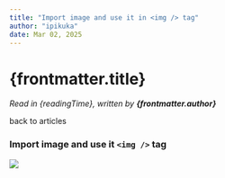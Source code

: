 ```yaml
---
title: "Import image and use it in <img /> tag"
author: "ipikuka"
date: Mar 02, 2025
---
```


# {frontmatter.title}

_Read in {readingTime}, written by **{frontmatter.author}**_

<Link href={"/articles"}>back to articles</Link>

### Import image and use it `<img />` tag


<img src={_image} />
